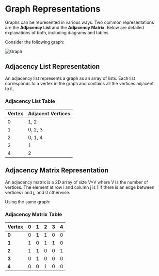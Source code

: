 
# Graph Representations

Graphs can be represented in various ways. Two common representations are the **Adjacency List** and the **Adjacency Matrix**. Below are detailed explanations of both, including diagrams and tables.

Consider the following graph:

<Image src={g1} alt="Graph" />

## Adjacency List Representation

An adjacency list represents a graph as an array of lists. Each list corresponds to a vertex in the graph and contains all the vertices adjacent to it.

### Adjacency List Table

<table>
    <thead>
        <tr>
            <th className="px-4">Vertex</th>
            <th className="px-4">Adjacent Vertices</th>
        </tr>
    </thead>
    <tbody>
        <tr>
            <td>0</td>
            <td>1, 2</td>
        </tr>
        <tr>
            <td>1</td>
            <td>0, 2, 3</td>
        </tr>
        <tr>
            <td>2</td>
            <td>0, 1, 4</td>
        </tr>
        <tr>
            <td>3</td>
            <td>1</td>
        </tr>
        <tr>
            <td>4</td>
            <td>2</td>
        </tr>
    </tbody>
</table>

## Adjacency Matrix Representation

An adjacency matrix is a 2D array of size V×V where V is the number of vertices. The element at row i and column j is 1 if there is an edge between vertices i and j, and 0 otherwise.

Using the same graph:

### Adjacency Matrix Table

<table>
    <thead>
        <tr>
            <th className="px-4">Vertex</th>
            <th className="px-4">0</th>
            <th className="px-4">1</th>
            <th className="px-4">2</th>
            <th className="px-4">3</th>
            <th className="px-4">4</th>
        </tr>
    </thead>
    <tbody>
        <tr>
            <td>
                <strong>0</strong>
            </td>
            <td>0</td>
            <td>1</td>
            <td>1</td>
            <td>0</td>
            <td>0</td>
        </tr>
        <tr>
            <td>
                <strong>1</strong>
            </td>
            <td>1</td>
            <td>0</td>
            <td>1</td>
            <td>1</td>
            <td>0</td>
        </tr>
        <tr>
            <td>
                <strong>2</strong>
            </td>
            <td>1</td>
            <td>1</td>
            <td>0</td>
            <td>0</td>
            <td>1</td>
        </tr>
        <tr>
            <td>
                <strong>3</strong>
            </td>
            <td>0</td>
            <td>1</td>
            <td>0</td>
            <td>0</td>
            <td>0</td>
        </tr>
        <tr>
            <td>
                <strong>4</strong>
            </td>
            <td>0</td>
            <td>0</td>
            <td>1</td>
            <td>0</td>
            <td>0</td>
        </tr>
    </tbody>
</table>
